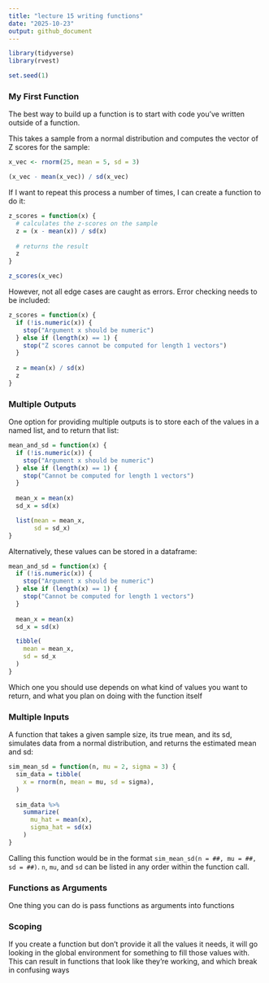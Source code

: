 ```yaml
---
title: "lecture 15 writing functions"
date: "2025-10-23"
output: github_document
---
```


```r
library(tidyverse)
library(rvest)

set.seed(1)
```

### My First Function

The best way to build up a function is to start with code you've written outside of a function.

This takes a sample from a normal distribution and computes the vector of Z scores for the sample:

```r
x_vec <- rnorm(25, mean = 5, sd = 3)

(x_vec - mean(x_vec)) / sd(x_vec)
```

If I want to repeat this process a number of times, I can create a function to do it:

```r
z_scores = function(x) {
  # calculates the z-scores on the sample
  z = (x - mean(x)) / sd(x)
  
  # returns the result
  z
}

z_scores(x_vec)
```

However, not all edge cases are caught as errors. Error checking needs to be included:

```r
z_scores = function(x) {
  if (!is.numeric(x)) {
    stop("Argument x should be numeric")
  } else if (length(x) == 1) {
    stop("Z scores cannot be computed for length 1 vectors")
  }
  
  z = mean(x) / sd(x)
  z
}
```

### Multiple Outputs

One option for providing multiple outputs is to store each of the values in a named list, and to return that list:

```r
mean_and_sd = function(x) {
  if (!is.numeric(x)) {
    stop("Argument x should be numeric")
  } else if (length(x) == 1) {
    stop("Cannot be computed for length 1 vectors")
  }
  
  mean_x = mean(x)
  sd_x = sd(x)

  list(mean = mean_x, 
       sd = sd_x)
}
```

Alternatively, these values can be stored in a dataframe:

```r
mean_and_sd = function(x) {
  if (!is.numeric(x)) {
    stop("Argument x should be numeric")
  } else if (length(x) == 1) {
    stop("Cannot be computed for length 1 vectors")
  }
  
  mean_x = mean(x)
  sd_x = sd(x)

  tibble(
    mean = mean_x, 
    sd = sd_x
  )
}
```

Which one you should use depends on what kind of values you want to return, and what you plan on doing with the function itself

### Multiple Inputs

A function that takes a given sample size, its true mean, and its sd, simulates data from a normal distribution, and returns the estimated mean and sd:

```r
sim_mean_sd = function(n, mu = 2, sigma = 3) {
  sim_data = tibble(
    x = rnorm(n, mean = mu, sd = sigma),
  )
  
  sim_data %>% 
    summarize(
      mu_hat = mean(x),
      sigma_hat = sd(x)
    )
}
```

Calling this function would be in the format `sim_mean_sd(n = ##, mu = ##, sd = ##)`. `n`, `mu`, and `sd` can be listed in any order within the function call.

### Functions as Arguments

One thing you can do is pass functions as arguments into functions

### Scoping

If you create a function but don't provide it all the values it needs, it will go looking in the global environment for something to fill those values with. This can result in functions that look like they're working, and which break in confusing ways